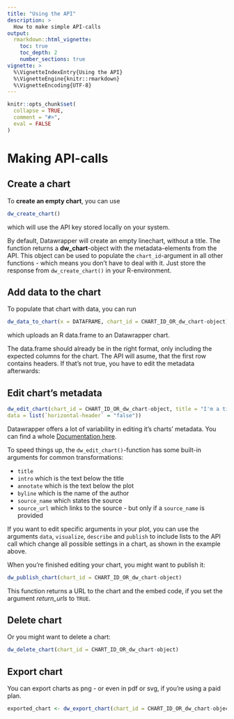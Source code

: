 ```yaml
---
title: "Using the API"
description: >
  How to make simple API-calls
output: 
  rmarkdown::html_vignette:
    toc: true
    toc_depth: 2
    number_sections: true
vignette: >
  %\VignetteIndexEntry{Using the API}
  %\VignetteEngine{knitr::rmarkdown}
  %\VignetteEncoding{UTF-8}
---
```


```r
knitr::opts_chunk$set(
  collapse = TRUE,
  comment = "#>",
  eval = FALSE
)
```

# Making API-calls

## Create a chart

To **create an empty chart**, you can use

```r
dw_create_chart()
```

which will use the API key stored locally on your system. 

By default, Datawrapper will create an empty linechart, without a title. The function returns a **dw_chart**-object with the metadata-elements from the API. This object can be used to populate the `chart_id`-argument in all other functions - which means you don't have to deal with it. Just store the response from `dw_create_chart()` in your R-environment.

## Add data to the chart

To populate that chart with data, you can run

```r
dw_data_to_chart(x = DATAFRAME, chart_id = CHART_ID_OR_dw_chart-object)
```

which uploads an R data.frame to an Datawrapper chart. 

The data.frame should already be in the right format, only including the expected columns for the chart. The API will asume, that the first row contains headers. If that's not true, you have to edit the metadata afterwards:

## Edit chart's metadata

```r
dw_edit_chart(chart_id = CHART_ID_OR_dw_chart-object, title = "I'm a title", 
data = list(`horizontal-header` = "false"))
```

Datawrapper offers a lot of variability in editing it's charts' metadata. You can find a whole [Documentation here](https://developer.datawrapper.de/docs/chart-properties-1).

To speed things up, the `dw_edit_chart()`-function has some built-in arguments for common transformations:

* `title`
* `intro` which is the text below the title
* `annotate` which is the text below the plot
* `byline` which is the name of the author
* `source_name` which states the source
* `source_url` which links to the source - but only if a `source_name` is provided

If you want to edit specific arguments in your plot, you can use the arguments `data`, `visualize`, `describe` and `publish` to include lists to the API call which change all possible settings in a chart, as shown in the example above.

When you're finished editing your chart, you might want to publish it:

```r
dw_publish_chart(chart_id = CHART_ID_OR_dw_chart-object)
```

This function returns a URL to the chart and the embed code, if you set the argument _return_urls_ to `TRUE`.

## Delete chart

Or you might want to delete a chart:

```r
dw_delete_chart(chart_id = CHART_ID_OR_dw_chart-object)
```

## Export chart

You can export charts as png - or even in pdf or svg, if you're using a paid plan.

```r
exported_chart <- dw_export_chart(chart_id = CHART_ID_OR_dw_chart-object, type = c("png", "pdf", "svg"))
```

